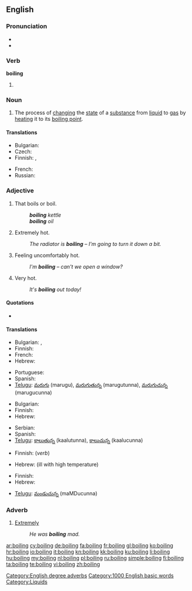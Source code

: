 ==English==

===Pronunciation===
* {{audio|en-us-boiling.ogg|Audio (US)}}
* {{rhymes|ɔɪlɪŋ}}

===Verb===
'''boiling'''

# {{present participle of|[[boil]]}}

===Noun===
{{wikipedia}}
{{en-noun}}

# The process of [[change|changing]] the [[state]] of a [[substance]] from [[liquid]] to [[gas]] by [[heat]]ing it to its [[boiling point]].

====Translations====
{{trans-top|process of changing the state of a substance}}
* Bulgarian: {{t|bg|кипене|n}}
* Czech: {{t+|cs|var|m}}
* Finnish: {{t-|fi|kiehuttaminen}},  {{t-|fi|keittäminen}}
{{trans-mid}}
* French: {{t+|fr|ébullition|f}}
* Russian: {{t+|ru|кипение|n|tr=kipénije}}
{{trans-bottom}}

===Adjective===
{{en-adj}}

# That boils or boil.
#: '''''boiling''' kettle''
#: '''''boiling''' oil''
# {{context|of a thing|informal}} Extremely hot.
#: ''The radiator is '''boiling''' &ndash; I'm going to turn it down a bit.''
# {{context|of a person|informal}} Feeling uncomfortably hot.
#: ''I'm '''boiling''' &ndash; can't we open a window?''
# {{context|of the weather}} Very hot.
#: ''It's '''boiling''' out today!''

====Quotations====
* {{seeCites}}

====Translations====
{{trans-top|that boil(s)}}
* Bulgarian: {{t+|bg|врящ}},  {{t|bg|кипящ}}
* Finnish: {{t-|fi|kiehuva}}
* French: {{t+|fr|bouillant|m}}
* Hebrew: {{t-|he|רותח|m|alt=רוֹתֵחַ|tr=rotéakh}}
{{trans-mid}}
* Portuguese: {{t+|pt|fervente}}
* Spanish: {{t-|es|hirviendo}}
* [[Telugu]]: [[మరుగు]] (marugu), [[మరుగుతున్న]] (marugutunna), [[మరుగుచున్న]] (marugucunna)
{{trans-bottom}}

{{trans-top|of a thing: extremely hot}}
* Bulgarian: {{t+|bg|врял}}
* Finnish: {{t-|fi|tulikuuma}}
* Hebrew: {{t-|he|רותח|m|alt=רוֹתֵחַ|tr=rotéakh}}
{{trans-mid}}
* Serbian: {{t-|sr|vrelo|n}}
* Spanish: {{t-|es|hirviendo}}
* [[Telugu]]: [[కాలుతున్న]] (kaalutunna), [[కాలుచున్న]] (kaalucunna)
{{trans-bottom}}

{{trans-top|of a person: feeling uncomfortably hot}}
* Finnish: {{t+|fi|läkähtyä}} (''verb'')
{{trans-mid}}
* Hebrew: {{t-|he|קודח|m|alt=קוֹדֵחַ|tr=qodéakh}} (ill with high temperature)
{{trans-bottom}}

{{trans-top|of the weather: very hot}}
* Finnish: {{t-|fi|helteinen}}
* Hebrew: {{t-|he|לוהט|m|alt=לוֹהֵט|tr=lohéT}}
{{trans-mid}}
* [[Telugu]]: [[మండుచున్న]] (maMDucunna)
{{trans-bottom}}

===Adverb===
{{en-adv|-}}

# {{context|of adjectives associated with heat}} [[extremely|Extremely]]
#: ''He was '''boiling''' mad.''

[[Category:English degree adverbs]]
[[Category:1000 English basic words]]
[[Category:Liquids]]

[[ar:boiling]]
[[cy:boiling]]
[[de:boiling]]
[[fa:boiling]]
[[fr:boiling]]
[[gl:boiling]]
[[ko:boiling]]
[[hr:boiling]]
[[io:boiling]]
[[it:boiling]]
[[kn:boiling]]
[[kk:boiling]]
[[ku:boiling]]
[[li:boiling]]
[[hu:boiling]]
[[my:boiling]]
[[nl:boiling]]
[[pl:boiling]]
[[ru:boiling]]
[[simple:boiling]]
[[fi:boiling]]
[[ta:boiling]]
[[te:boiling]]
[[vi:boiling]]
[[zh:boiling]]